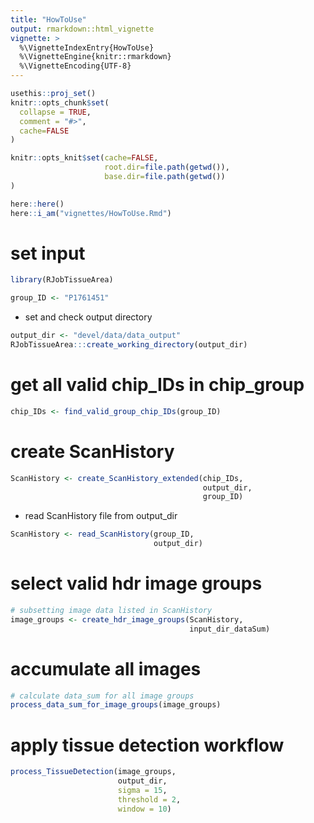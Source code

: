 ```yaml
---
title: "HowToUse"
output: rmarkdown::html_vignette
vignette: >
  %\VignetteIndexEntry{HowToUse}
  %\VignetteEngine{knitr::rmarkdown}
  %\VignetteEncoding{UTF-8}
---
```


```r
usethis::proj_set()
knitr::opts_chunk$set(
  collapse = TRUE,
  comment = "#>",
  cache=FALSE
)

knitr::opts_knit$set(cache=FALSE,
                     root.dir=file.path(getwd()),
                     base.dir=file.path(getwd())
)

here::here()
here::i_am("vignettes/HowToUse.Rmd")

```

# set input

```r
library(RJobTissueArea)
```

```r
group_ID <- "P1761451"
```

- set and check output directory

```r
output_dir <- "devel/data/data_output"
RJobTissueArea:::create_working_directory(output_dir)
```

# get all valid chip_IDs in chip_group 

```r
chip_IDs <- find_valid_group_chip_IDs(group_ID)
```

# create ScanHistory

```r
ScanHistory <- create_ScanHistory_extended(chip_IDs,
                                           output_dir,
                                           group_ID)
```

- read ScanHistory file from output_dir

```r
ScanHistory <- read_ScanHistory(group_ID,
                                output_dir)
```

# select valid hdr image groups

```r
# subsetting image data listed in ScanHistory
image_groups <- create_hdr_image_groups(ScanHistory,
                                        input_dir_dataSum)
```

# accumulate all images

```r
# calculate data_sum for all image groups
process_data_sum_for_image_groups(image_groups)
```

# apply tissue detection workflow

```r
process_TissueDetection(image_groups,
                        output_dir,
                        sigma = 15,
                        threshold = 2,
                        window = 10)
```
